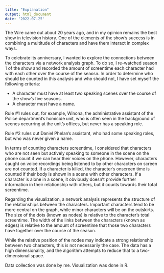 ```yaml
---
title: "Explanation"
output: html_document
date: '2022-07-25'
---
```


The Wire came out about 20 years ago, and in my opinion remains the best show in television history. One of the elements of the show's success is in combining a multitude of characters and have them interact in complex ways.

To celebrate its anniversary, I wanted to explore the connections between the characters via a network analysis graph. To do so, I re-watched season 1 of the show and recorded the amount of screentime each character had with each other over the course of the seaosn. In order to determine who should be counted in this analysis and who should not, I have set myself the following criteria:

- A character must have at least two speaking scenes over the course of the show's five seasons.
- A character must have a name.

Rule #1 rules out, for example, Winona, the administrative assistant of the Police department's homicide unit, who is often seen in the background of scenes occurring at the unit's offices, but never has a speaking role.

Rule #2 rules out Daniel Phelan's assistant, who had some speaking roles, but who was never given a name.

In terms of counting characters screentime, I considered that characters who are not seen but actively speaking to someone in the scene on the phone count if we can hear their voices on the phone. However, characters caught on voice recordings being listened to by other characters on screen are not counted. If a character is killed, the character's onscreen time is counted if their body is shown in a scene with other characters. If a character is alone in a scene, it obviously doesn't provide further information in their relationship with others, but it counts towards their total screentime.

Regarding the visualization, a network analysis represents the structure of the relationships between the characters. Important characters tend to be more central on the graph, while minor characters will be on the outskirts. The size of the dots (known as nodes) is relative to the character's total screentime. The width of the links between the characters (known as edges) is relative to the amount of screentime that those two characters have together over the course of the season. 

While the relative position of the nodes may indicate a strong relationship between two characters, this is not necessarily the case. The data has a high dimensionality, and the algorithm attempts to reduce that to a two-dimensional space.

Data collection was done by me. Visualization was done in R.